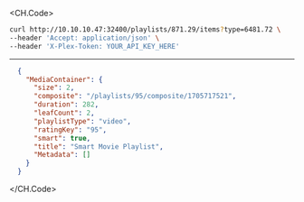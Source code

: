 
<CH.Code>
```bash Example Request
curl http://10.10.10.47:32400/playlists/871.29/items?type=6481.72 \
--header 'Accept: application/json' \
--header 'X-Plex-Token: YOUR_API_KEY_HERE'
```
---

```json Example Response
  {
    "MediaContainer": {
      "size": 2,
      "composite": "/playlists/95/composite/1705717521",
      "duration": 282,
      "leafCount": 2,
      "playlistType": "video",
      "ratingKey": "95",
      "smart": true,
      "title": "Smart Movie Playlist",
      "Metadata": []
    }
  }
```
</CH.Code>
